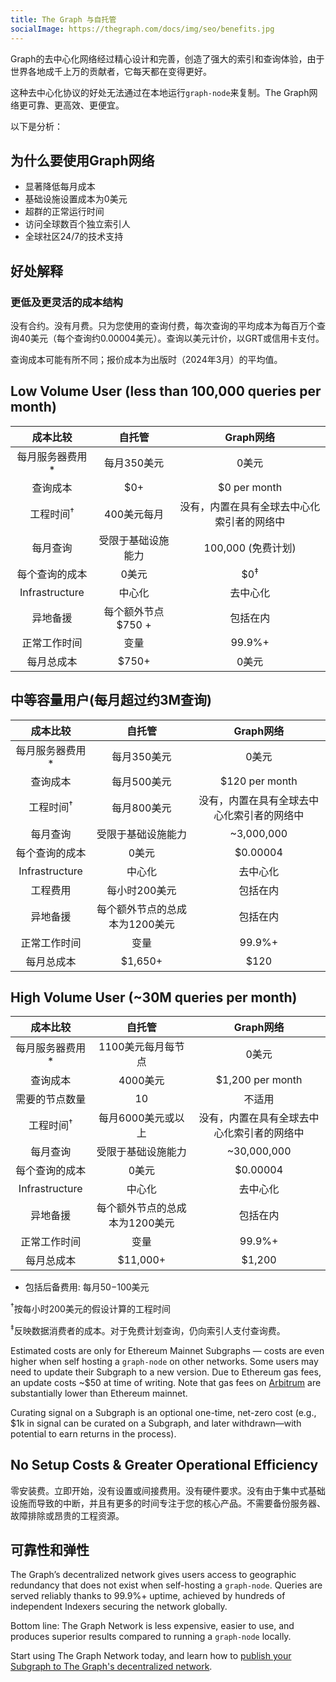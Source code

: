 ```yaml
---
title: The Graph 与自托管
socialImage: https://thegraph.com/docs/img/seo/benefits.jpg
---
```


Graph的去中心化网络经过精心设计和完善，创造了强大的索引和查询体验，由于世界各地成千上万的贡献者，它每天都在变得更好。

这种去中心化协议的好处无法通过在本地运行`graph-node`来复制。The Graph网络更可靠、更高效、更便宜。

以下是分析：

## 为什么要使用Graph网络

- 显著降低每月成本
- 基础设施设置成本为0美元
- 超群的正常运行时间
- 访问全球数百个独立索引人
- 全球社区24/7的技术支持

## 好处解释

### 更低及更灵活的成本结构

没有合约。没有月费。只为您使用的查询付费，每次查询的平均成本为每百万个查询40美元（每个查询约0.00004美元）。查询以美元计价，以GRT或信用卡支付。

查询成本可能有所不同；报价成本为出版时（2024年3月）的平均值。

## Low Volume User (less than 100,000 queries per month)

|       成本比较       |                   自托管                   |        Graph网络        |
| :--------------: | :-------------------------------------: | :-------------------: |
|    每月服务器费用 \*    |                 每月350美元                 |          0美元          |
|       查询成本       |                   $0+                   |      $0 per month     |
| 工程时间<sup>†</sup> |                 400美元每月                 | 没有，内置在具有全球去中心化索引者的网络中 |
|       每月查询       |                受限于基础设施能力                |     100,000 (免费计划)    |
|      每个查询的成本     |                   0美元                   |     $0<sup>‡</sup>    |
|  Infrastructure  |                   中心化                   |          去中心化         |
|       异地备援       |              每个额外节点 $750 +              |          包括在内         |
|      正常工作时间      |                    变量                   |         99.9%+        |
|       每月总成本      | <span className="highlight-row" />$750+ |          0美元          |

## 中等容量用户(每月超过约3M查询)

|       成本比较       |                     自托管                    |        Graph网络        |
| :--------------: | :----------------------------------------: | :-------------------: |
|    每月服务器费用 \*    |                   每月350美元                  |          0美元          |
|       查询成本       |                   每月500美元                  |     $120 per month    |
| 工程时间<sup>†</sup> |                   每月800美元                  | 没有，内置在具有全球去中心化索引者的网络中 |
|       每月查询       |                  受限于基础设施能力                 |       ~3,000,000      |
|      每个查询的成本     |                     0美元                    |        $0.00004       |
|  Infrastructure  |                     中心化                    |          去中心化         |
|       工程费用       |                  每小时200美元                  |          包括在内         |
|       异地备援       |              每个额外节点的总成本为1200美元             |          包括在内         |
|      正常工作时间      |                     变量                     |         99.9%+        |
|       每月总成本      | <span className="highlight-row" /> $1,650+ |          $120         |

## High Volume User (~30M queries per month)

|       成本比较       |                     自托管                     |        Graph网络        |
| :--------------: | :-----------------------------------------: | :-------------------: |
|    每月服务器费用 \*    |                 1100美元每月每节点                 |          0美元          |
|       查询成本       |                    4000美元                   |    $1,200 per month   |
|      需要的节点数量     |                      10                     |          不适用          |
| 工程时间<sup>†</sup> |                 每月6000美元或以上                 | 没有，内置在具有全球去中心化索引者的网络中 |
|       每月查询       |                  受限于基础设施能力                  |      ~30,000,000      |
|      每个查询的成本     |                     0美元                     |        $0.00004       |
|  Infrastructure  |                     中心化                     |          去中心化         |
|       异地备援       |              每个额外节点的总成本为1200美元              |          包括在内         |
|      正常工作时间      |                      变量                     |         99.9%+        |
|       每月总成本      | <span className="highlight-row" /> $11,000+ |         $1,200        |

- 包括后备费用: 每月$50-$100美元

<sup>†</sup>按每小时200美元的假设计算的工程时间

<sup>‡</sup>反映数据消费者的成本。对于免费计划查询，仍向索引人支付查询费。

Estimated costs are only for Ethereum Mainnet Subgraphs — costs are even higher when self hosting a `graph-node` on other networks. Some users may need to update their Subgraph to a new version. Due to Ethereum gas fees, an update costs ~$50 at time of writing. Note that gas fees on [Arbitrum](/archived/arbitrum/arbitrum-faq/) are substantially lower than Ethereum mainnet.

Curating signal on a Subgraph is an optional one-time, net-zero cost (e.g., $1k in signal can be curated on a Subgraph, and later withdrawn—with potential to earn returns in the process).

## No Setup Costs & Greater Operational Efficiency

零安装费。立即开始，没有设置或间接费用。没有硬件要求。没有由于集中式基础设施而导致的中断，并且有更多的时间专注于您的核心产品。不需要备份服务器、故障排除或昂贵的工程资源。

## 可靠性和弹性

The Graph’s decentralized network gives users access to geographic redundancy that does not exist when self-hosting a `graph-node`. Queries are served reliably thanks to 99.9%+ uptime, achieved by hundreds of independent Indexers securing the network globally.

Bottom line: The Graph Network is less expensive, easier to use, and produces superior results compared to running a `graph-node` locally.

Start using The Graph Network today, and learn how to [publish your Subgraph to The Graph's decentralized network](/subgraphs/quick-start/).
